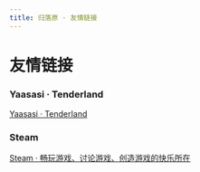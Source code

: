 ```yaml
---
title: 归落原 · 友情链接
---
```


# 友情链接


### Yaasasi · TenderIand

[Yaasasi · TenderIand](https://www.yaasasi.cn/)

### Steam

[Steam · 畅玩游戏、讨论游戏、创造游戏的快乐所在](https://store.steampowered.com/)